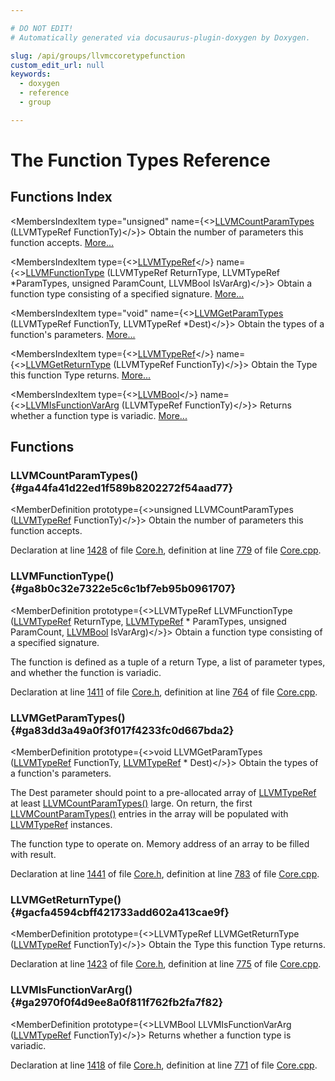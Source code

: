 ```yaml
---

# DO NOT EDIT!
# Automatically generated via docusaurus-plugin-doxygen by Doxygen.

slug: /api/groups/llvmccoretypefunction
custom_edit_url: null
keywords:
  - doxygen
  - reference
  - group

---
```





# The Function Types Reference

<DoxygenPage pluginConfig={pluginConfig}>



## Functions Index

<MembersIndex>

<MembersIndexItem
  type="unsigned"
  name={<><a href="#ga44fa41d22ed1f589b8202272f54aad77">LLVMCountParamTypes</a> (LLVMTypeRef FunctionTy)</>}>
Obtain the number of parameters this function accepts. <a href="#ga44fa41d22ed1f589b8202272f54aad77">More...</a>
</MembersIndexItem>

<MembersIndexItem
  type={<><a href="/docs/api/groups/llvmcsupporttypes/#gab81b4df33167d47174f9b86a75e3be88">LLVMTypeRef</a></>}
  name={<><a href="#ga8b0c32e7322e5c6c1bf7eb95b0961707">LLVMFunctionType</a> (LLVMTypeRef ReturnType, LLVMTypeRef &#42;ParamTypes, unsigned ParamCount, LLVMBool IsVarArg)</>}>
Obtain a function type consisting of a specified signature. <a href="#ga8b0c32e7322e5c6c1bf7eb95b0961707">More...</a>
</MembersIndexItem>

<MembersIndexItem
  type="void"
  name={<><a href="#ga83dd3a49a0f3f017f4233fc0d667bda2">LLVMGetParamTypes</a> (LLVMTypeRef FunctionTy, LLVMTypeRef &#42;Dest)</>}>
Obtain the types of a function&#39;s parameters. <a href="#ga83dd3a49a0f3f017f4233fc0d667bda2">More...</a>
</MembersIndexItem>

<MembersIndexItem
  type={<><a href="/docs/api/groups/llvmcsupporttypes/#gab81b4df33167d47174f9b86a75e3be88">LLVMTypeRef</a></>}
  name={<><a href="#gacfa4594cbff421733add602a413cae9f">LLVMGetReturnType</a> (LLVMTypeRef FunctionTy)</>}>
Obtain the Type this function Type returns. <a href="#gacfa4594cbff421733add602a413cae9f">More...</a>
</MembersIndexItem>

<MembersIndexItem
  type={<><a href="/docs/api/groups/llvmcsupporttypes/#ga209de0bceb13179a973c6a45211617bd">LLVMBool</a></>}
  name={<><a href="#ga2970f0f4d9ee8a0f811f762fb2fa7f82">LLVMIsFunctionVarArg</a> (LLVMTypeRef FunctionTy)</>}>
Returns whether a function type is variadic. <a href="#ga2970f0f4d9ee8a0f811f762fb2fa7f82">More...</a>
</MembersIndexItem>

</MembersIndex>


<SectionDefinition>

## Functions

### LLVMCountParamTypes() {#ga44fa41d22ed1f589b8202272f54aad77}

<MemberDefinition
  prototype={<>unsigned LLVMCountParamTypes (<a href="/docs/api/groups/llvmcsupporttypes/#gab81b4df33167d47174f9b86a75e3be88">LLVMTypeRef</a> FunctionTy)</>}>
Obtain the number of parameters this function accepts.

Declaration at line <a href="/docs/api/files/include/include/llvm-c/core-h/#l01428">1428</a> of file <a href="/docs/api/files/include/include/llvm-c/core-h">Core.h</a>, definition at line <a href="/docs/api/files/lib/lib/ir/core-cpp/#l00779">779</a> of file <a href="/docs/api/files/lib/lib/ir/core-cpp">Core.cpp</a>.
</MemberDefinition>

### LLVMFunctionType() {#ga8b0c32e7322e5c6c1bf7eb95b0961707}

<MemberDefinition
  prototype={<>LLVMTypeRef LLVMFunctionType (<a href="/docs/api/groups/llvmcsupporttypes/#gab81b4df33167d47174f9b86a75e3be88">LLVMTypeRef</a> ReturnType, <a href="/docs/api/groups/llvmcsupporttypes/#gab81b4df33167d47174f9b86a75e3be88">LLVMTypeRef</a> &#42; ParamTypes, unsigned ParamCount, <a href="/docs/api/groups/llvmcsupporttypes/#ga209de0bceb13179a973c6a45211617bd">LLVMBool</a> IsVarArg)</>}>
Obtain a function type consisting of a specified signature.

The function is defined as a tuple of a return Type, a list of parameter types, and whether the function is variadic.

Declaration at line <a href="/docs/api/files/include/include/llvm-c/core-h/#l01411">1411</a> of file <a href="/docs/api/files/include/include/llvm-c/core-h">Core.h</a>, definition at line <a href="/docs/api/files/lib/lib/ir/core-cpp/#l00764">764</a> of file <a href="/docs/api/files/lib/lib/ir/core-cpp">Core.cpp</a>.
</MemberDefinition>

### LLVMGetParamTypes() {#ga83dd3a49a0f3f017f4233fc0d667bda2}

<MemberDefinition
  prototype={<>void LLVMGetParamTypes (<a href="/docs/api/groups/llvmcsupporttypes/#gab81b4df33167d47174f9b86a75e3be88">LLVMTypeRef</a> FunctionTy, <a href="/docs/api/groups/llvmcsupporttypes/#gab81b4df33167d47174f9b86a75e3be88">LLVMTypeRef</a> &#42; Dest)</>}>
Obtain the types of a function&#39;s parameters.

The Dest parameter should point to a pre-allocated array of <a href="/docs/api/groups/llvmcsupporttypes/#gab81b4df33167d47174f9b86a75e3be88">LLVMTypeRef</a> at least <a href="#ga44fa41d22ed1f589b8202272f54aad77">LLVMCountParamTypes()</a> large. On return, the first <a href="#ga44fa41d22ed1f589b8202272f54aad77">LLVMCountParamTypes()</a> entries in the array will be populated with <a href="/docs/api/groups/llvmcsupporttypes/#gab81b4df33167d47174f9b86a75e3be88">LLVMTypeRef</a> instances.


<ParametersList title="Parameters">
<ParametersListItem name="FunctionTy">The function type to operate on.</ParametersListItem>
<ParametersListItem name="Dest">Memory address of an array to be filled with result.</ParametersListItem>
</ParametersList>

Declaration at line <a href="/docs/api/files/include/include/llvm-c/core-h/#l01441">1441</a> of file <a href="/docs/api/files/include/include/llvm-c/core-h">Core.h</a>, definition at line <a href="/docs/api/files/lib/lib/ir/core-cpp/#l00783">783</a> of file <a href="/docs/api/files/lib/lib/ir/core-cpp">Core.cpp</a>.
</MemberDefinition>

### LLVMGetReturnType() {#gacfa4594cbff421733add602a413cae9f}

<MemberDefinition
  prototype={<>LLVMTypeRef LLVMGetReturnType (<a href="/docs/api/groups/llvmcsupporttypes/#gab81b4df33167d47174f9b86a75e3be88">LLVMTypeRef</a> FunctionTy)</>}>
Obtain the Type this function Type returns.

Declaration at line <a href="/docs/api/files/include/include/llvm-c/core-h/#l01423">1423</a> of file <a href="/docs/api/files/include/include/llvm-c/core-h">Core.h</a>, definition at line <a href="/docs/api/files/lib/lib/ir/core-cpp/#l00775">775</a> of file <a href="/docs/api/files/lib/lib/ir/core-cpp">Core.cpp</a>.
</MemberDefinition>

### LLVMIsFunctionVarArg() {#ga2970f0f4d9ee8a0f811f762fb2fa7f82}

<MemberDefinition
  prototype={<>LLVMBool LLVMIsFunctionVarArg (<a href="/docs/api/groups/llvmcsupporttypes/#gab81b4df33167d47174f9b86a75e3be88">LLVMTypeRef</a> FunctionTy)</>}>
Returns whether a function type is variadic.

Declaration at line <a href="/docs/api/files/include/include/llvm-c/core-h/#l01418">1418</a> of file <a href="/docs/api/files/include/include/llvm-c/core-h">Core.h</a>, definition at line <a href="/docs/api/files/lib/lib/ir/core-cpp/#l00771">771</a> of file <a href="/docs/api/files/lib/lib/ir/core-cpp">Core.cpp</a>.
</MemberDefinition>

</SectionDefinition>

</DoxygenPage>
